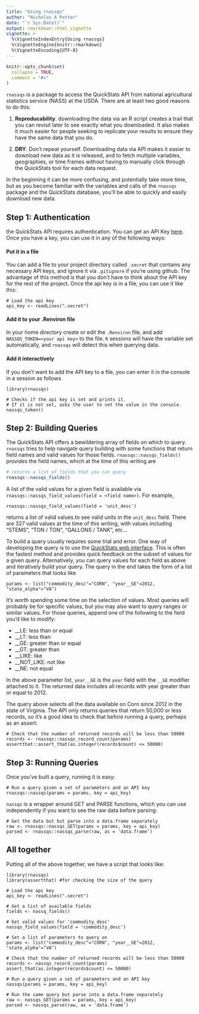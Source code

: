 ```yaml
---
title: "Using rnassqs"
author: "Nicholas A Potter"
date: "`r Sys.Date()`"
output: rmarkdown::html_vignette
vignette: >
  %\VignetteIndexEntry{Using rnassqs}
  %\VignetteEngine{knitr::rmarkdown}
  %\VignetteEncoding{UTF-8}
---
```


```r
knitr::opts_chunk$set(
  collapse = TRUE,
  comment = "#>"
)
```

`rnassqs` is a package to access the QuickStats API from national agricultural statistics service (NASS) at the USDA. There are at least two good reasons to do this:

1. **Reproducability**. downloading the data via an R script creates a trail that you can revisit later to see exactly what you downloaded. It also makes it much easier for people seeking to replicate your results to ensure they have the same data that you do.

2. **DRY**. Don't repeat yourself. Downloading data via API makes it easier to download new data as it is released, and to fetch multiple variables, geographies, or time frames without having to manually click through the QuickStats tool for each data request.

In the beginning it can be more confusing, and potentially take more time, but as you become familiar with the variables and calls of the `rnassqs` package and the QuickStats database, you'll be able to quickly and easily download new data.

## Step 1: Authentication

the QuickStats API requires authentication. You can get an API Key [here](https://quickstats.nass.usda.gov/api). Once you have a key, you can use it in any of the following ways:

#### Put it in a file

You can add a file to your project directory called `.secret` that contains any necessary API keys, and ignore it via `.gitignore` if you're using github. The advantage of this method is that you don't have to think about the API key for the rest of the project. Once the api key is in a file, you can use it like this:

    # Load the api key
    api_key <- readLines(".secret")

#### Add it to your .Renviron file

In your home directory create or edit the `.Renviron` file, and add `NASSQS_TOKEN=<your api key>` to the file. `R` sessions will have the variable set automatically, and `rnassqs` will detect this when querying data.

#### Add it interactively

If you don't want to add the API key to a file, you can enter it in the console in a session as follows

    library(rnassqs)
    
    # Checks if the api key is set and prints it. 
    # If it is not set, asks the user to set the value in the console.
    nassqs_token()

## Step 2: Building Queries

The QuickStats API offers a bewildering array of fields on which to query. `rnassqs` tries to help navigate query building with some functions that return field names and valid values for those fields. `rnassqs::nassqs_fields()` provides the field names, which at the time of this writing are

```r
# returns a list of fields that you can query
rnassqs::nassqs_fields()
```

A list of the valid values for a given field is available via `rnassqs::nassqs_field_values(field = <field name>)`. For example, 

    rnassqs::nassqs_field_values(field = 'unit_desc')

returns a list of valid values.to see valid units in the `unit_desc` field. There are 327 valid values at the time of this writing, with values including "STEMS", "TON / TON", "GALLONS / TANK", etc...

To build a query usually requires some trial and error. One way of developing the query is to use the [QuickStats web interface](https://quickstats.nass.usda.gov/). This is often the fastest method and provides quick feedback on the subset of values for a given query. Alternatively, you can query values for each field as above and iteratively build your query. The query in the end takes the form of a list of parameters that looks like

    params <- list("commodity_desc"="CORN", "year__GE"=2012, "state_alpha"="VA")
    

It's worth spending some time on the selection of values. Most queries will probably be for specific values, but you may also want to query ranges or similar values. For those queries, append one of the following to the field you'd like to modify:

* __LE: less than or equal
* __LT: less than
* __GE: greater than or equal
* __GT: greater than
* __LIKE: like 
* __NOT_LIKE: not like 
* __NE: not equal

In the above parameter list, `year__GE` is the `year` field with the `__GE` modifier attached to it. The returned data includes all records with year greater than or equal to 2012.

The query above selects all the data available on Corn since 2012 in the state of Virginia. The API only returns queries that return 50,000 or less records, so it's a good idea to check that before running a query, perhaps as an assert:

    # Check that the number of returned records will be less than 50000
    records <- rnassqs::nassqs_record_count(params)
    assertthat::assert_that(as.integer(records$count) <= 50000)
    
## Step 3: Running Queries

Once you've built a query, running it is easy:

    # Run a query given a set of parameters and an API key
    rnassqs::nassqs(params = params, key = api_key)

`nassqs` is a wrapper around GET and PARSE functions, which you can use independently if you want to see the raw data before parsing:

    # Get the data but but parse into a data.frame separately
    raw <- rnassqs::nassqs_GET(params = params, key = api_key)
    parsed <- rnassqs::nassqs_parse(raw, as = 'data.frame')

## All together

Putting all of the above together, we have a script that looks like:

    library(rnassqs)
    library(assertthat) #for checking the size of the query
    
    # Load the api key
    api_key <- readLines(".secret")
    
    # Get a list of available fields
    fields <- nassq_fields()
    
    # Get valid values for 'commodity_desc'
    nassqs_field_values(field = 'commodity_desc')
    
    # Set a list of parameters to query on
    params <- list("commodity_desc"="CORN", "year__GE"=2012, "state_alpha"="VA")
    
    # Check that the number of returned records will be less than 50000
    records <- nassqs_record_count(params)
    assert_that(as.integer(records$count) <= 50000)
    
    # Run a query given a set of parameters and an API key
    nassqs(params = params, key = api_key)
    
    # Run the same query but parse into a data.frame separately
    raw <- nassqs_GET(params = params, key = api_key)
    parsed <- nassqs_parse(raw, as = 'data.frame')
